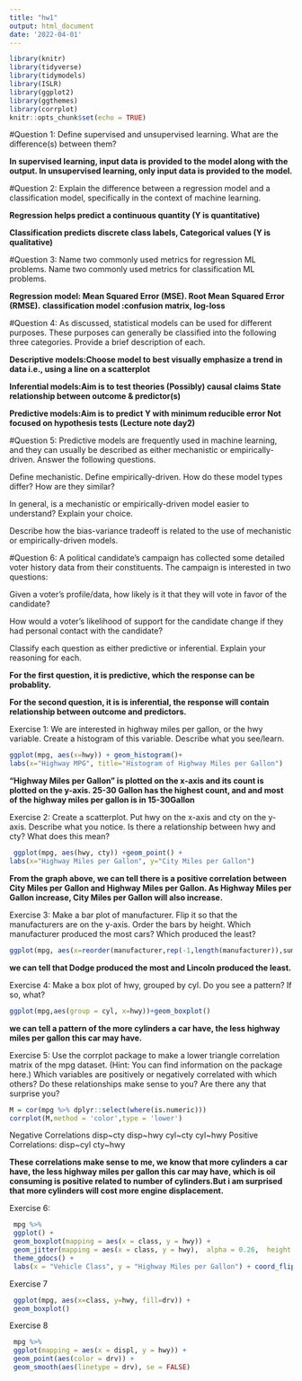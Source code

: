 ```yaml
---
title: "hw1"
output: html_document
date: '2022-04-01'
---
```


```r
library(knitr)
library(tidyverse)
library(tidymodels)
library(ISLR)
library(ggplot2)
library(ggthemes)
library(corrplot)
knitr::opts_chunk$set(echo = TRUE)
```


#Question 1:
Define supervised and unsupervised learning. What are the difference(s) between them?


**In supervised learning, input data is provided to the model along with the output. **
**In unsupervised learning, only input data is provided to the model.**

#Question 2:
Explain the difference between a regression model and a classification model, specifically in the context of machine learning.

**Regression helps predict a continuous quantity (Y is quantitative)**

**Classification predicts discrete class labels, Categorical values (Y is qualitative)**


#Question 3:
Name two commonly used metrics for regression ML problems. Name two commonly used metrics for classification ML problems.

**Regression model: Mean Squared Error (MSE). Root Mean Squared Error (RMSE).**
**classification model :confusion matrix, log-loss**


#Question 4:
As discussed, statistical models can be used for different purposes. These purposes can generally be classified into the following three categories. Provide a brief description of each.    

**Descriptive models:Choose model to best visually emphasize a trend in data i.e., using a line on a scatterplot**

**Inferential models:Aim is to test theories (Possibly) causal claims State relationship between outcome & predictor(s)**

**Predictive models:Aim is to predict Y with minimum reducible error Not focused on hypothesis tests (Lecture note day2)**

#Question 5:
Predictive models are frequently used in machine learning, and they can usually be described as either mechanistic or empirically-driven. Answer the following questions.

Define mechanistic. Define empirically-driven. How do these model types differ? How are they similar?

In general, is a mechanistic or empirically-driven model easier to understand? Explain your choice.

Describe how the bias-variance tradeoff is related to the use of mechanistic or empirically-driven models.



#Question 6:
A political candidate’s campaign has collected some detailed voter history data from their constituents. The campaign is interested in two questions:

Given a voter’s profile/data, how likely is it that they will vote in favor of the candidate?

How would a voter’s likelihood of support for the candidate change if they had personal contact with the candidate?

Classify each question as either predictive or inferential. Explain your reasoning for each.

**For the first question, it is predictive, which the response can be probablity.**

**For the second question, it is  is inferential, the response will contain relationship between outcome and predictors.**



Exercise 1:
We are interested in highway miles per gallon, or the hwy variable. Create a histogram of this variable. Describe what you see/learn.

```r
ggplot(mpg, aes(x=hwy)) + geom_histogram()+
labs(x="Highway MPG", title="Histogram of Highway Miles per Gallon")
```


**“Highway Miles per Gallon” is plotted on the x-axis and its count is plotted on the y-axis. 25-30 Gallon has the highest count, and  and most of the highway miles per gallon is in 15-30Gallon**

Exercise 2:
Create a scatterplot. Put hwy on the x-axis and cty on the y-axis. Describe what you notice. Is there a relationship between hwy and cty? What does this mean?

```r
 ggplot(mpg, aes(hwy, cty)) +geom_point() +
labs(x="Highway Miles per Gallon", y="City Miles per Gallon")
```


**From the graph above, we can tell there is a positive correlation between City Miles per Gallon and Highway Miles per Gallon. As Highway Miles per Gallon increase, City Miles per Gallon will also increase. **


Exercise 3:
Make a bar plot of manufacturer. Flip it so that the manufacturers are on the y-axis. Order the bars by height. Which manufacturer produced the most cars? Which produced the least?


```r
ggplot(mpg, aes(x=reorder(manufacturer,rep(-1,length(manufacturer)),sum))) + geom_bar()+ coord_flip()+labs(x="Manufacturer")
```


**we can tell that Dodge produced the most and Lincoln produced the least.**

Exercise 4:
Make a box plot of hwy, grouped by cyl. Do you see a pattern? If so, what?

```r
ggplot(mpg,aes(group = cyl, x=hwy))+geom_boxplot()
```


**we can tell a pattern of the more cylinders a car have, the less highway miles per gallon this car may have.**

Exercise 5:
Use the corrplot package to make a lower triangle correlation matrix of the mpg dataset. (Hint: You can find information on the package here.)
Which variables are positively or negatively correlated with which others? Do these relationships make sense to you? Are there any that surprise you?

```r
M = cor(mpg %>% dplyr::select(where(is.numeric)))
corrplot(M,method = 'color',type = 'lower')
```


Negative Correlations
disp~cty
disp~hwy
cyl~cty
cyl~hwy
Positive Correlations:
disp~cyl
cty~hwy

**These correlations make sense to me, we know that more cylinders a car have, the less highway miles per gallon this car may have, which is  oil consuming is positive related to number of cylinders.But i am surprised that more cylinders will cost more engine displacement.**


Exercise 6:

```r
 mpg %>% 
 ggplot() + 
 geom_boxplot(mapping = aes(x = class, y = hwy)) + 
 geom_jitter(mapping = aes(x = class, y = hwy),  alpha = 0.26,  height = 0) + 
 theme_gdocs() + 
 labs(x = "Vehicle Class", y = "Highway Miles per Gallon") + coord_flip() 
``` 
 Exercise 7
 
```r
 ggplot(mpg, aes(x=class, y=hwy, fill=drv)) +  
 geom_boxplot() 
``` 
 
 Exercise 8
```r
 mpg %>% 
 ggplot(mapping = aes(x = displ, y = hwy)) +  
 geom_point(aes(color = drv)) + 
 geom_smooth(aes(linetype = drv), se = FALSE) 
``` 
 



